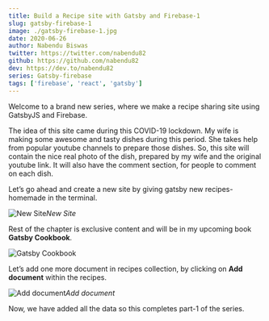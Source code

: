 ```yaml
---
title: Build a Recipe site with Gatsby and Firebase-1
slug: gatsby-firebase-1
image: ./gatsby-firebase-1.jpg
date: 2020-06-26
author: Nabendu Biswas
twitter: https://twitter.com/nabendu82
github: https://github.com/nabendu82
dev: https://dev.to/nabendu82
series: Gatsby-firebase
tags: ['firebase', 'react', 'gatsby']
---
```


Welcome to a brand new series, where we make a recipe sharing site using GatsbyJS and Firebase.

The idea of this site came during this COVID-19 lockdown. My wife is making some awesome and tasty dishes during this period. She takes help from popular youtube channels to prepare those dishes. So, this site will contain the nice real photo of the dish, prepared by my wife and the original youtube link. It will also have the comment section, for people to comment on each dish.

Let’s go ahead and create a new site by giving gatsby new recipes-homemade in the terminal.

![New Site](https://res.cloudinary.com/dxkxvfo2o/image/upload/v1590167311/FirebaseGatsby/1/1_acza2g.png)*New Site*

Rest of the chapter is exclusive content and will be in my upcoming book **Gatsby Cookbook**.

<div className={styles.image__small}>

![Gatsby Cookbook](https://res.cloudinary.com/dxkxvfo2o/image/upload/v1589892514/Gatsby_rnjo2t.png)

</div>

Let’s add one more document in recipes collection, by clicking on **Add document** within the recipes.

![Add document](https://res.cloudinary.com/dxkxvfo2o/image/upload/v1590167305/FirebaseGatsby/1/21_zgcjsk.png)*Add document*

Now, we have added all the data so this completes part-1 of the series.

